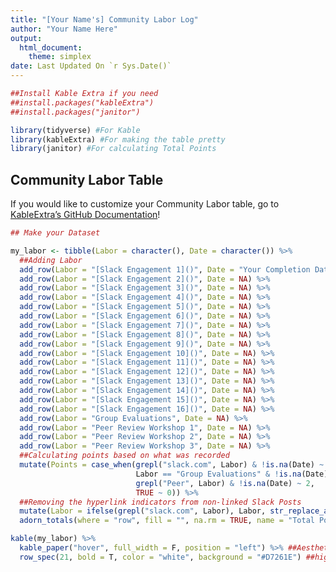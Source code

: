 ```yaml
---
title: "[Your Name's] Community Labor Log"
author: "Your Name Here"
output: 
  html_document:
    theme: simplex
date: Last Updated On `r Sys.Date()`
---
```


 
```r
##Install Kable Extra if you need
##install.packages("kableExtra")
##install.packages("janitor")

library(tidyverse) #For Kable
library(kableExtra) #For making the table pretty
library(janitor) #For calculating Total Points

```

## Community Labor Table  
If you would like to customize your Community Labor table, go to [KableExtra's GitHub Documentation](https://haozhu233.github.io/kableExtra/awesome_table_in_html.html)!

```r
## Make your Dataset 

my_labor <- tibble(Labor = character(), Date = character()) %>%
  ##Adding Labor
  add_row(Labor = "[Slack Engagement 1]()", Date = "Your Completion Date") %>%
  add_row(Labor = "[Slack Engagement 2]()", Date = NA) %>%
  add_row(Labor = "[Slack Engagement 3]()", Date = NA) %>%
  add_row(Labor = "[Slack Engagement 4]()", Date = NA) %>%
  add_row(Labor = "[Slack Engagement 5]()", Date = NA) %>%
  add_row(Labor = "[Slack Engagement 6]()", Date = NA) %>%
  add_row(Labor = "[Slack Engagement 7]()", Date = NA) %>%
  add_row(Labor = "[Slack Engagement 8]()", Date = NA) %>%
  add_row(Labor = "[Slack Engagement 9]()", Date = NA) %>%
  add_row(Labor = "[Slack Engagement 10]()", Date = NA) %>%
  add_row(Labor = "[Slack Engagement 11]()", Date = NA) %>%
  add_row(Labor = "[Slack Engagement 12]()", Date = NA) %>%
  add_row(Labor = "[Slack Engagement 13]()", Date = NA) %>%
  add_row(Labor = "[Slack Engagement 14]()", Date = NA) %>%
  add_row(Labor = "[Slack Engagement 15]()", Date = NA) %>%
  add_row(Labor = "[Slack Engagement 16]()", Date = NA) %>%
  add_row(Labor = "Group Evaluations", Date = NA) %>%
  add_row(Labor = "Peer Review Workshop 1", Date = NA) %>%
  add_row(Labor = "Peer Review Workshop 2", Date = NA) %>%
  add_row(Labor = "Peer Review Workshop 3", Date = NA) %>%
  ##Calculating points based on what was recorded 
  mutate(Points = case_when(grepl("slack.com", Labor) & !is.na(Date) ~ 1,
                            Labor == "Group Evaluations" & !is.na(Date) ~ 2,
                            grepl("Peer", Labor) & !is.na(Date) ~ 2,
                            TRUE ~ 0)) %>%
  ##Removing the hyperlink indicators from non-linked Slack Posts
  mutate(Labor = ifelse(grepl("slack.com", Labor), Labor, str_replace_all(Labor, "[[:punct:]]", ""))) %>% 
  adorn_totals(where = "row", fill = "", na.rm = TRUE, name = "Total Points", Points)   ##Make a total row
```

```r
kable(my_labor) %>%
  kable_paper("hover", full_width = F, position = "left") %>% ##Aesthetics
  row_spec(21, bold = T, color = "white", background = "#D7261E") ##highlight onto total row

```

